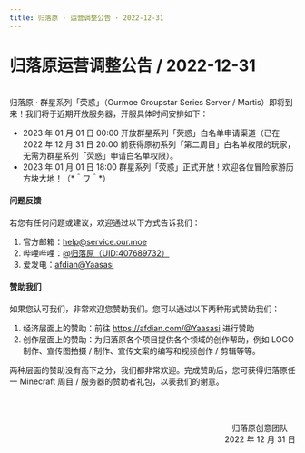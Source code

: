 ```yaml
---
title: 归落原 · 运营调整公告 · 2022-12-31
---
```


# 归落原运营调整公告 / 2022-12-31

<br />
归落原 · 群星系列「荧惑」（Ourmoe Groupstar Series Server / Martis）即将到来！我们将于近期开放服务器，开服具体时间安排如下： 

- 2023 年 01 月 01 日 00:00 开放群星系列「荧惑」白名单申请渠道（已在 2022 年 12 月 31 日 20:00 前获得原初系列「第二周目」白名单权限的玩家，无需为群星系列「荧惑」申请白名单权限）。 
- 2023 年 01 月 01 日 18:00 群星系列「荧惑」正式开放！欢迎各位冒险家游历方块大地！（&#42;＾ワ＾&#42;） 


#### 问题反馈

若您有任何问题或建议，欢迎通过以下方式告诉我们：

1. 官方邮箱：help@service.our.moe
2. 哔哩哔哩：[@归落原（UID:407689732）](https://space.bilibili.com/407689732)
3. 爱发电：[afdian@Yaasasi](https://afdian.com/@Yaasasi)


#### 赞助我们

如果您认可我们，非常欢迎您赞助我们。您可以通过以下两种形式赞助我们：

1. 经济层面上的赞助：前往 https://afdian.com/@Yaasasi 进行赞助
2. 创作层面上的赞助：为归落原各个项目提供各个领域的创作帮助，例如 LOGO 制作、宣传图拍摄 / 制作、宣传文案的编写和视频创作 / 剪辑等等。

两种层面的赞助没有高下之分，我们都非常欢迎。完成赞助后，您可获得归落原任一 Minecraft 周目 / 服务器的赞助者礼包，以表我们的谢意。


<br /><br /><p align="right">归落原创意团队&emsp;<br />2022 年 12 月 31 日</p>